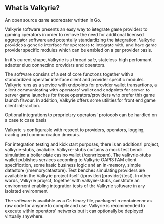 ## What is Valkyrie?

An open source game aggregator written in Go.

Valkyrie software presents an easy way to integrate game providers to gaming operators in order to remove the need for additional
licensed aggregator software and potentially standardizing the integration. 
Valkyrie provides a generic interface for operators to integrate with, 
and have game provider specific modules which can be enabled on a per provider basis.

In it's current shape, Valkyrie is a thread safe, stateless, high performant adapter plug connecting providers and operators.

The software consists of a set of core functions together with a standardized operator interface client and provider specific modules. 
Valkyrie runs as a service with endpoints for provider wallet transactions,
a client communicating with operators' wallet and endpoints for server-to-server game launches for those operators/providers who prefer 
this game launch flavour. In addition, Valkyrie offers some utilities for front end game client interaction.

Optional integrations to proprietary operators' protocols can be handled on a case to case basis.

Valkyrie is configurable with respect to providers, operators, logging, tracing and communication timeouts.

For integration testing and kick start purposes, there is an additional project, valkyrie-stubs, avaliable. 
Valkyrie-stubs contains a mock test bench simulating a boiler plate casino wallet (/genericpam). 
The valkyrie-stubs wallet publishes services according to Valkyrie OAPI3 PAM client specification, 
some basic business logic and an in-memory, simple datastore (/memorydatastore). 
Test benches simulating providers are available in the Valkyrie project itself (/provider/{provider}/test). 
In other words, Valkyrie project, together with valkyrie-stubs, 
constitute an environment enabling integration tests of the Valkyrie software in any isolated environment.

The software is available as a Go binary file, packaged in container or as raw code for anyone to compile and use. 
Valkyrie is recommended to execute within operators' networks but it can optionally be deployed virtually anywhere.